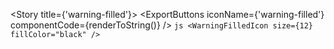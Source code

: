 
<Meta title="Foundations/Icons/warning-filled" />

<Story title={'warning-filled'}>
    <IconViewer>
        <WarningFilledIcon size={12} />
    </IconViewer>
    <ExportButtons
        iconName={'warning-filled'}
        componentCode={renderToString(<WarningFilledIcon size={12} />)}
    />
    <IconInfo>
        ```js
        <WarningFilledIcon size={12} fillColor="black" />
        ```
    </IconInfo>
</Story>

